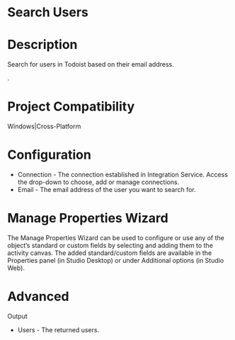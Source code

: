 ﻿# Search Users

# Description

Search for users in Todoist based on their email
            address.

.

# Project Compatibility

Windows|Cross-Platform

# Configuration

* Connection - The connection established in Integration Service. Access the drop-down to choose, add or manage connections.
* Email - The email address of the user you want to search for.

# Manage Properties Wizard

The Manage Properties Wizard can be used to configure or use any of the object’s
                standard or custom fields by selecting and adding them to the activity canvas. The
                added standard/custom fields are available in the Properties panel (in Studio
                Desktop) or under Additional options (in Studio Web).



# Advanced

Output

* Users - The returned users.
